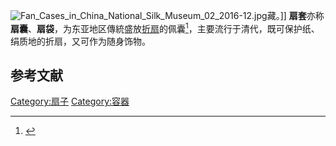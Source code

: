 {{expand|time=2016-12-18T14:52:50+00:00}}
[[File:Fan_Cases_in_China_National_Silk_Museum_02_2016-12.jpg|thumb]]藏。]]
'''扇套'''亦称'''扇囊'''、'''扇袋'''，为东亚地区傳統盛放[[折扇|折扇]]的佩囊<ref>{{cite book |author=张晨阳、张珂|title=《中国古代服饰辞典》|year=2015|publisher=中华书局|location=北京|pages=}}</ref>，主要流行于清代，既可保护纸、绢质地的折扇，又可作为随身饰物。
== 参考文献 ==
{{reflist}}
{{DEFAULTSORT:S扇}}
[[Category:扇子|Category:扇子]]
[[Category:容器|Category:容器]]